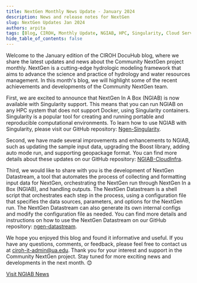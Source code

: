 ```yaml
---
title: NextGen Monthly News Update - January 2024
description: News and release notes for NextGen
slug: NextGen Updates Jan 2024
authors: arpita
tags: [Blog, CIROH, Monthly Update, NGIAB, HPC, Singularity, Cloud Services, NextGen Datastream, National Water Model]
hide_table_of_contents: false
---
```

Welcome to the January edition of the CIROH DocuHub blog, where we share the latest updates and news about the Community NextGen project monthly. NextGen is a cutting-edge hydrologic modeling framework that aims to advance the science and practice of hydrology and water resources management. In this month's blog, we will highlight some of the recent achievements and developments of the Community NextGen team.
<!-- truncate -->
First, we are excited to announce that NextGen In A Box (NGIAB) is now available with Singularity support. This means that you can run NGIAB on any HPC system that does not support Docker, using Singularity containers. Singularity is a popular tool for creating and running portable and reproducible computational environments. To learn how to use NGIAB with Singularity, please visit our GitHub repository: [Ngen-Singularity](https://github.com/CIROH-UA/Ngen-Singularity).

Second, we have made several improvements and enhancements to NGIAB, such as updating the sample input data, upgrading the Boost library, adding auto mode run, and supporting geopackage format. You can find more details about these updates on our GitHub repository: [NGIAB-CloudInfra](https://github.com/CIROH-UA/NGIAB-CloudInfra).

Third, we would like to share with you is the development of NextGen Datastream, a tool that automates the process of collecting and formatting input data for NextGen, orchestrating the NextGen run through NextGen In a Box (NGIAB), and handling outputs. The NextGen Datastream is a shell script that orchestrates each step in the process, using a configuration file that specifies the data sources, parameters, and options for the NextGen run. The NextGen Datastream can also generate its own internal configs and modify the configuration file as needed. You can find more details and instructions on how to use the NextGen Datastream on our GitHub repository: [ngen-datastream](https://github.com/CIROH-UA/ngen-datastream/blob/main/README.md).

We hope you enjoyed this blog and found it informative and useful. If you have any questions, comments, or feedback, please feel free to contact us at ciroh-it-admin@ua.edu. Thank you for your interest and support in the Community NextGen project. Stay tuned for more exciting news and developments in the next month. 😊

[Visit NGIAB News](https://docs.ciroh.org/news)